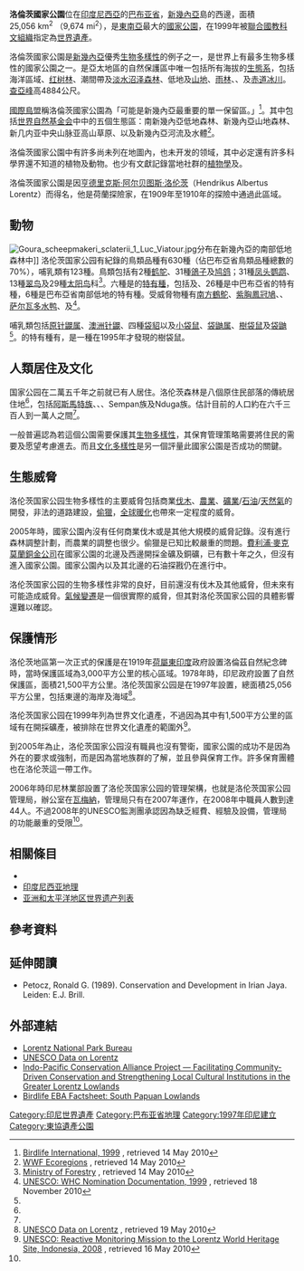 {{Infobox protected area 
| name = 洛伦茨国家公园
| iucn_category = II
| photo = Puncakjaya.jpg
| photo_width = 280
| photo_caption = 國家公園西北角的[[查亞峰|查亞峰]]
| map = Indonesia Papua
| map_caption = 洛伦茨国家公園在巴布亞位置
| map_width = 280
| location = [[印度尼西亞|印度尼西亞]][[巴布亚省|巴布亚省]]
| nearest_city = [[瓦梅纳|瓦梅纳]]
| coordinates = {{coord|4|45|0|S|137|50|0|E|display=inline|name=洛伦茨国家公園}}
| area = {{convert|25,056|km2}}
| established = 1997
| visitation_num = 
| visitation_year = 
| governing_body = 印尼林業部
| embedded1       =
 {{designation list
  |embed                   = yes
  |designation1            = WHS
  |designation1_date       = 1999年{{small|（[[世界遺產委員會|第23屆世界遺產委員會]]）}}
  |designation1_type       = 自然遺產
  |designation1_criteria   = (vii) (ix) (x)
  |designation1_number     = [https://whc.unesco.org/en/list/955 955]
  |designation1_free1name  = 地區
  |designation1_free1value = [[亚洲和太平洋地区世界遗产列表|亞洲和太平洋地區]]
 }}
}}

'''洛倫茨國家公園'''位在[[印度尼西亞|印度尼西亞]]的[[巴布亚省|巴布亚省]]，[[新幾內亞|新幾內亞]]島的西邊，面積25,056 km<sup>2</sup> （9,674 mi<sup>2</sup>），是[[東南亞|東南亞]]最大的[[國家公園|國家公園]]，在1999年被[[聯合國教科文組織|聯合國教科文組織]]指定為[[世界遺產|世界遺產]]。

洛倫茨國家公園是[[新幾內亞|新幾內亞]]優秀[[生物多樣性|生物多樣性]]的例子之一，是世界上有最多生物多樣性的國家公園之一。是亞太地區的自然保護區中唯一包括所有海拔的[[生態系|生態系]]，包括海洋區域、[[红树林|红树林]]、潮間帶及[[淡水沼泽森林|淡水沼泽森林]]、低地及[[山地生态学|山地]]、[[雨林|雨林]]、{{le|高山苔原|alpine tundra}}、及[[赤道|赤道]][[冰川|冰川]]。[[查亞峰|查亞峰]]高4884公尺。

[[國際鳥盟|國際鳥盟]]稱洛倫茨國家公園為「可能是新幾內亞最重要的單一保留區。」<ref>[http://www.birdlife.org/datazone/ebas/index.html?action=EbaHTMDetails.asp&sid=188&m=0 Birdlife International, 1999] {{Wayback|url=http://www.birdlife.org/datazone/ebas/index.html?action=EbaHTMDetails.asp&sid=188&m=0 |date=20090103051757 }}, retrieved 14 May 2010</ref>。其中包括[[世界自然基金会|世界自然基金会]]中{{le|Global 200|Global 200}}中的五個生態區：南新幾內亞低地森林、新幾內亞山地森林、新几内亚中央山脉亚高山草原、{{le|新几内亚红树林|New Guinea mangroves}}以及新幾內亞河流及水體<ref>[http://www.worldwildlife.org/science/ecoregions/WWFBinaryitem4810.pdf WWF Ecoregions] {{Wayback|url=http://www.worldwildlife.org/science/ecoregions/WWFBinaryitem4810.pdf |date=20120512144926 }}, retrieved 14 May 2010</ref>。

洛倫茨國家公園中有許多尚未列在地圖內，也未开发的领域，其中必定還有許多科學界還不知道的植物及動物。也少有文獻記錄當地社群的[[民族植物學|植物學]]及{{le|民族動物學|Ethnozoology|動物學}}。

洛倫茨國家公園是因[[亨德里克斯·阿尔贝图斯·洛伦茨|亨德里克斯·阿尔贝图斯·洛伦茨]]（Hendrikus Albertus Lorentz）而得名，他是荷蘭探險家，在1909年至1910年的探險中通過此區域。

==動物==
[[File:Goura_scheepmakeri_sclaterii_1_Luc_Viatour.jpg|thumb]]分布在新幾內亞的南部低地森林中]]
洛伦茨国家公园有紀錄的鳥類品種有630種（佔巴布亞省鳥類品種總數的70%），哺乳類有123種。鳥類包括有2種[[鹤鸵|鹤鸵]]、31種[[鴿子|鴿子]]及[[鸠鸽科|鸠鸽]]；31種[[凤头鹦鹉科|凤头鹦鹉]]、13種[[翠鸟|翠鸟]]及29種[[太阳鸟科|太阳鸟]]科<ref name="dephut">[http://www.dephut.go.id/INFORMASI/TN%20INDO-ENGLISH/lorentz_NP.htm Ministry of Forestry] {{webarchive|url=https://web.archive.org/web/20100717011502/http://www.dephut.go.id/INFORMASI/TN%20INDO-ENGLISH/lorentz_NP.htm |date=2010-07-17 }}, retrieved 14 May 2010</ref>。六種是{{le|蘇狄爾曼區域|Sudirman Range}}的[[特有種|特有種]]，包括{{le|雪山鵪鶉|Snow Mountains quail}}及{{le|雪山知更|Snow Mountains robin}}、26種是中巴布亞省的特有種，6種是巴布亞省南部低地的特有種。受威脅物種有[[南方鶴鴕|南方鶴鴕]]、[[紫胸鳳冠鳩|紫胸鳳冠鳩]]、{{le|派斯奎特氏鹦鹉|Pesquet's parrot}}、[[萨尔瓦多水鸭|萨尔瓦多水鸭]]、及{{le|麦氏食蜜鳥|Macgregor's giant honeyeater}}<ref name="nomination 1999">[http://whc.unesco.org/uploads/nominations/955.pdf UNESCO: WHC Nomination Documentation, 1999] {{Wayback|url=http://whc.unesco.org/uploads/nominations/955.pdf |date=20160304071026 }}, retrieved 18 November 2010</ref>。

哺乳類包括[[原针鼹属|原针鼹属]]、[[澳洲针鼹|澳洲针鼹]]、四種[[袋貂|袋貂]]以及[[小袋鼠|小袋鼠]]、[[袋鼬属|袋鼬属]]、[[樹袋鼠|樹袋鼠]]及[[袋鼬|袋鼬]]<ref name="dephut"/>。{{le|蘇狄爾曼區域|Sudirman Range}}的特有種有{{le|dingiso|dingiso}}，是一種在1995年才發現的樹袋鼠。
{{clear}}

==人類居住及文化==
国家公园在二萬五千年之前就已有人居住。洛伦茨森林是八個原住民部落的傳統居住地<ref name="nomination 1999"/>，包括[[阿斯馬特族|阿斯馬特族]]、{{le|阿蒙么族|Amung people}}、{{le|達尼族|Dani people}}、Sempan族及Nduga族。估計目前的人口約在六千三百人到一萬人之間<ref name="nomination 1999"/>。

一般普遍認為若這個公園需要保護其[[生物多樣性|生物多樣性]]，其保育管理策略需要將住民的需要及愿望考慮進去。而且[[文化多樣性|文化多樣性]]是另一個評量此國家公園是否成功的關鍵。

==生態威脅==
洛伦茨国家公园生物多樣性的主要威脅包括商業[[伐木|伐木]]、[[農業|農業]]、[[礦業|礦業]]/[[石油|石油]]/[[天然氣|天然氣]]的開發，非法的道路建設，[[偷獵|偷獵]]，[[全球暖化|全球暖化]]也帶來一定程度的威脅。

2005年時，國家公園內沒有任何商業伐木或是其他大規模的威脅記錄。沒有進行森林調整計劃，而農業的調整也很少。偷獵是已知比較嚴重的問題。[[費利浦·麥克莫蘭銅金公司|費利浦·麥克莫蘭銅金公司]]在國家公園的北邊及西邊開採金礦及銅礦，已有數十年之久，但沒有進入國家公園。國家公園內以及其北邊的石油探戡仍在進行中。

洛伦茨国家公园的生物多樣性非常的良好，目前還沒有伐木及其他威脅，但未來有可能造成威脅。[[氣候變遷|氣候變遷]]是一個很實際的威脅，但其對洛伦茨国家公园的具體影響還難以確認。

==保護情形==
洛伦茨地區第一次正式的保護是在1919年[[荷屬東印度|荷屬東印度]]政府設置洛倫茲自然紀念碑時，當時保護區域為3,000平方公里的核心區域。1978年時，印尼政府設置了自然保護區，面積21,500平方公里。洛伦茨国家公园是在1997年設置，總面積25,056平方公里，包括東邊的海岸及海域<ref>[http://whc.unesco.org/pg.cfm?cid=31&id_site=955 UNESCO Data on Lorentz] {{Wayback|url=http://whc.unesco.org/pg.cfm?cid=31&id_site=955 |date=20180125015332 }}, retrieved 19 May 2010</ref>。

洛伦茨国家公园在1999年列為世界文化遺產，不過因為其中有1,500平方公里的區域有在開採礦產，被排除在世界文化遺產的範圍外<ref name="UNESCO 2008">[http://whc.unesco.org/download.cfm?id_document=100745 UNESCO: Reactive Monitoring Mission to the Lorentz World Heritage Site, Indonesia, 2008] {{Wayback|url=http://whc.unesco.org/download.cfm?id_document=100745 |date=20160304023504 }}, retrieved 16 May 2010</ref>。

到2005年為止，洛伦茨国家公园沒有職員也沒有警衛，國家公園的成功不是因為外在的要求或強制，而是因為當地族群的了解，並且參與保育工作。許多保育團體也在洛伦茨這一帶工作。

2006年時印尼林業部設置了洛伦茨国家公园的管理架構，也就是洛伦茨国家公园管理局，辦公室在[[瓦梅納|瓦梅納]]，管理局只有在2007年運作，在2008年中職員人數到達44人。不過2008年的UNESCO監測團承認因為缺乏經費、經驗及設備，管理局的功能嚴重的受限<ref name="UNESCO 2008"/>。

==相關條目==
<!--{{portal|Indonesia}}-->
* {{le|阿斯馬特沼澤|Asmat Swamp}}
* [[印度尼西亚地理|印度尼西亚地理]]
* [[亚洲和太平洋地区世界遗产列表|亚洲和太平洋地区世界遗产列表]]

==參考資料==
{{reflist|2}}

==延伸閱讀==
*Petocz, Ronald G. (1989). Conservation and Development in Irian Jaya. Leiden: E.J. Brill.

==外部連結==
{{Commonscat|Lorentz National Park|洛伦茨国家公园}}
*[http://www.btnlorentz.blogspot.com/ Lorentz National Park Bureau] {{Wayback|url=http://www.btnlorentz.blogspot.com/ |date=20170504113538 }} {{id}}
*[http://whc.unesco.org/pg.cfm?cid=31&id_site=955 UNESCO Data on Lorentz] {{Wayback|url=http://whc.unesco.org/pg.cfm?cid=31&id_site=955 |date=20180125015332 }}
*[https://web.archive.org/web/20061212103323/http://www.indopacific.org/asmat.asp Indo-Pacific Conservation Alliance Project — Facilitating Community-Driven Conservation and Strengthening Local Cultural Institutions in the Greater Lorentz Lowlands]
*[http://www.birdlife.org/datazone/ebas/index.html?action=EbaHTMDetails.asp&sid=188&m=0 Birdlife EBA Factsheet: South Papuan Lowlands] {{Wayback|url=http://www.birdlife.org/datazone/ebas/index.html?action=EbaHTMDetails.asp&sid=188&m=0 |date=20090103051757 }}

{{印度尼西亚国家公园}}
{{印度尼西亚世界遗产}}
{{東協遺產公園}}
[[Category:印尼世界遺產|Category:印尼世界遺產]]
<!--[[Category:National_parks_in_Western_New_Guinea|Category:National parks in Western New Guinea]]
[[Category:Association_of_Southeast_Asian_Nations_heritage_parks|Category:Association of Southeast Asian Nations heritage parks]]
[[Category:Protected_areas_established_in_1997|Category:Protected areas established in 1997]]-->
[[Category:巴布亚省地理|Category:巴布亚省地理]]
[[Category:1997年印尼建立|Category:1997年印尼建立]]
[[Category:東協遺產公園|Category:東協遺產公園]]
<!--[[Category:Visitor_attractions_in_Papua_(province)|Category:Visitor attractions in Papua (province)]]-->